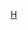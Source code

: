 {{Catnav|頁面分類|...|英國足球|英格蘭足球|效力英格蘭球會的球員}}
{{Commonscat|Players of Hereford United FC}}

[[Category:效力英格蘭球會的球員|H]]